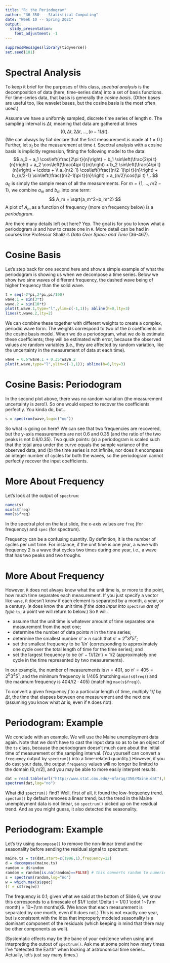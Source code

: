 ---
title: "R: the Periodogram"
author: "36-350 -- Statistical Computing"
date: "Week 10 -- Spring 2021"
output: 
  slidy_presentation: 
    font_adjustment: -1
---

```{r,echo=FALSE}
suppressMessages(library(tidyverse))
set.seed(101)
```

Spectral Analysis
===

To keep it brief for the purposes of this class, *spectral analysis* is the decomposition of data (here, time-series data) into a set of basis functions. For time-series data, that basis is generally the *cosine basis*. (Other bases are useful too, like wavelet bases, but the cosine basis is the most often used.)

Assume we have a uniformly sampled, discrete time series of length $n$. The sampling interval is $\Delta t$, meaning that data are gathered at times
$$
\{ 0, \Delta t, 2 \Delta t, \ldots, (n-1) \Delta t \} \,.
$$ 
(We can always by fiat declare that the first measurement is made at $t = 0$.) Further, let $x_t$ be the measurement at time $t$. Spectral analysis with a cosine basis is implicitly regression, fitting the following model to the data:
$$
a_0 + a_1 \cos\left(\frac{2\pi t}{n}\right) + b_1 \sin\left(\frac{2\pi t}{n}\right) + a_2 \cos\left(\frac{4\pi t}{n}\right) + b_2 \sin\left(\frac{4\pi t}{n}\right) + \cdots + \\
a_{n/2-1} \cos\left(\frac{(n/2-1)\pi t}{n}\right) + b_{n/2-1} \sin\left(\frac{(n/2-1)\pi t}{n}\right) + a_{n/2}\cos(\pi t) \,.
$$
$a_0$ is simply the sample mean of all the measurements. For $m = \{1,\ldots,n/2-1\}$, we combine $a_m$ and $b_m$ into one term:
$$
A_m = \sqrt{a_m^2+b_m^2}
$$
A plot of $A_m$ as a function of frequency (more on frequency below) is a *periodogram*.

Are there many details left out here? Yep. The goal is for you to know what a periodogram *is* and how to create one in `R`. More detail can be had in courses like Professor Shalizi's *Data Over Space and Time* (36-467).

Cosine Basis
===

Let's step back for one second here and show a simple example of what the periodogram is showing us when we decompose a time series. Below we show two sine waves of different frequency, the dashed wave being of higher frequency than the solid wave.
```{r fig.height=4,fig.width=4,fig.align="center"}
t = seq(-2*pi,2*pi,pi/100)
wave.1 = sin(3*t)
wave.2 = sin(10*t)
plot(t,wave.1,type="l",ylim=c(-1,1)); abline(h=0,lty=3)
lines(t,wave.2,lty=2)
```

We can combine these together with different weights to create a complex, periodic wave form. The weights correspond to two of the $b$ coefficients in the cosine basis model. When we do a periodogram, what we do is estimate these coefficients; they will be estimated with error, because the observed values are random variables (i.e., they are affected by random variation, like the uncertainty in the measurement of data at each time).
```{r fig.height=4,fig.width=4,fig.align="center"}
wave = 0.6*wave.1 + 0.35*wave.2
plot(t,wave,type="l",ylim=c(-1,1)); abline(h=0,lty=3)
```

Cosine Basis: Periodogram
===

In the second plot above, there was no random variation (the measurement uncertainty is zero!). So one would expect to recover the coefficients perfectly. You kinda do, but...
```{r fig.height=4,fig.width=4,fig.align="center"}
s = spectrum(wave,log=c("no"))
```
So what is going on here? We can see that two frequencies are recovered, but the y-axis measurements are not 0.6 and 0.35 (and the ratio of the two peaks is not 0.6/0.35). Two quick points: (a) a periodogram is scaled such that the total area under the curve equals the sample variance of the observed data, and (b) the time series is not infinite, nor does it encompass an integer number of cycles for both the waves, so the periodogram cannot perfectly recover the input coefficients.

More About Frequency
===

Let's look at the output of `spectrum`:
```{r}
names(s)
min(s$freq)
max(s$freq)
```
In the spectral plot on the last slide, the x-axis values are `freq` (for frequency) and `spec` (for spectrum).

Frequency can be a confusing quantity. By definition, it is the number of cycles per unit time. For instance, if the unit time is one year, a wave with frequency 2 is a wave that cycles two times during one year, i.e., a wave that has two peaks and two troughs.

More About Frequency
===

However, `R` does not always know what the unit time is, or more to the point, how much time separates each measurement. If you just specify a vector like `wave`, `R` doesn't know if each element is separated by a month, a year, or a century. (`R` does know the unit time *if the data input into*
`spectrum` *are of type* `ts`, a point we will return to below.) So `R` will:

- assume that the unit time is whatever amount of time separates one measurement from the next one;
- determine the number of data points $n$ in the time series;
- determine the smallest number $n' \geq n$ such that $n' = 2^x 3^y 5^z$;
- set the smallest frequency to be $1/n'$ (corresponding to approximately one cycle over the total length of time for the time series); and
- set the largest frequency to be $(n'-1)/(2n') \approx 1/2$ (approximately one cycle in the time represented by two measurements).

In our example, the number of measurements is $n = 401$, so $n' = 405 = 2^0 3^4 5^1$, and the minimum frequency is $1/405$ (matching `min(s$freq)`) and the maximum frequency is $404/(2 \cdot 405)$ (matching `max(s$freq)`).

To convert a given frequency $f$ to a particular length of time, multiply $1/f$ by $\Delta t$, the time that elapses between one measurement and the next one (assuming you know what $\Delta t$ is, even if `R` does not).

Periodogram: Example
===

We conclude with an example. We will use the Maine unemployment data again. Note that we don't have to cast the input data so as to be an object of the `ts` class, because the periodogram doesn't much care about the initial time of measurement or the sampling interval. (You yourself can convert a `frequency` output by `spectrum()` into a time-related quantity.) However, if you do cast your data, the output `frequency` values will no longer be limited to the domain $(0,n/2]$, and you may be able to more easily interpret results.
```{r fig.height=4,fig.width=4,fig.align="center"}
dat = read.table(url("http://www.stat.cmu.edu/~mfarag/350/Maine.dat"),header=TRUE)
spectrum(dat,log="no")
```
What did `spectrum()` find? Well, first of all, it found the low-frequency trend. `spectum()` by default removes a linear trend, but the trend in the Maine unemployment data is not linear, so `spectrum()` picked up on the residual trend. And as you might guess, it also detected the seasonality.

Periodogram: Example
===

Let's try using `decompose()` to remove the non-linear trend and the seasonality before sending the residual signal to spectrum:
```{r fig.height=4,fig.width=4,fig.align="center"}
maine.ts = ts(dat,start=c(1996,1),frequency=12)
d = decompose(maine.ts)
random = d$random
random = random[is.na(random)==FALSE] # this converts random to numeric implicitly
s = spectrum(random,log="no")
w = which.max(s$spec)
(f = s$freq[w])
```
The frequency is 0.1; given what we said at the bottom of Slide 6, we know this corresponds to a timescale of $1/f \cdot \Delta t = 1/0.1 \cdot 1~{\rm month} = 10~{\rm months}$. (We know that each measurement is separated by one month, even if `R` does not.) This is not exactly one year, but is consistent with the idea that improperly modeled seasonality is a dominant component of the residuals (which keeping in mind that there may be other components as well).

(Systematic effects may be the bane of your existence when using and interpreting the outout of `spectrum()`. Ask me at some point how many times I've "detected the Earth" when looking at astronomical time series... Actually, let's just say many times.)
